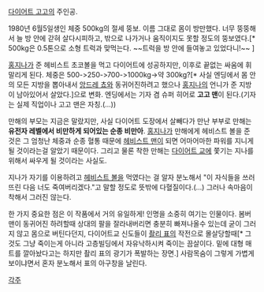 [[다이어트 고고]]의 주인공.

1980년 6월5일생인 체중 500kg의 절세 뚱보. 이름 그대로 몸이 방만했다. 너무 뚱뚱해서 늘 방 안에 갇혀 살다시피하고, 밖으로 나가거나 움직이지도 못할 정도의 뚱보였다.[* 500kg은 0.5톤으로 소형 트럭과 맞먹는다. ~~트럭을 방 안에 들여놓고 있었다니!~~ ]

[[홍지나]]가 준 헤비스트 초코볼을 먹고 다이어트에 성공하지만, 이후로 끝없는 싸움에 휘말리게 된다. 체중은 500->250->700->1000kg->약 300kg?[* 사실 엔딩에서 몸 안의 모든 지방을 뽑아내서 [[앙드레 쵸]]와 동귀어진하려고 했으나 [[홍지나]]의 언니가 준 지방이 남아있어서 살았다.]으로 변화. 엔딩에서는 기자 겸 슈퍼 히어로 '''고고 맨'''이 된다.(기자는 실제 직업이나 고고 맨은 자칭.(...))

만해의 부모는 지금은 말랐지만, 사실 다이어트 도장에서 살빼다가 만난 부부로 만해는 '''유전자 레벨에서 비만하게 되어있는 순종 비만아'''. [[홍지나]]가 만해에게 헤비스트 볼을 준 것은 그 엄청난 체중과 순종 혈통 때문에 [[헤비스트 맨]]이 되면 어마어마한 파워를 지니게 될 것이라는걸 알았기 때문이다. 그리고 물론 착한 만해는 [[다이어트 교]]에 쫓기는 지나를 위해서 싸우게 될 것이라는 사실도.

지나가 자기를 이용하려고 [[헤비스트 볼]]을 먹였다는 걸 알자 분노해서 "이 자식들을 쓰러뜨린 다음 너도 죽여버리겠다."고 말할 정도로 뜻밖에 다혈질이다.(…) 그러나 속마음이 착해서 그러진 않는다. 

한 가지 중요한 점은 이 작품에서 거의 유일하게! 인명을 소중히 여기는 인물이다. 봄버맨이 동귀어진 하려할때 상대의 팔을 잘라내버리면 충분히 빠져나올수 있는데 굳이 그러지 않고 몸으로 버틴다던지, 다이어트교 신도들이 [[촬리 표]]의 작전으로 몰살당할때[* 그것도 그냥 죽이는게 아니라 고층빌딩에서 자유낙하시켜 죽이는 끔살이다. 밑에 대형 매트를 깔아놨다고는 하지만 촬리 표의 광기가 폭발하는 장면.] 사람목숨이 그렇게 가볍게 보이냐면서 혼자 분노해서 표의 아구창을 날린다.

[[각주]]



